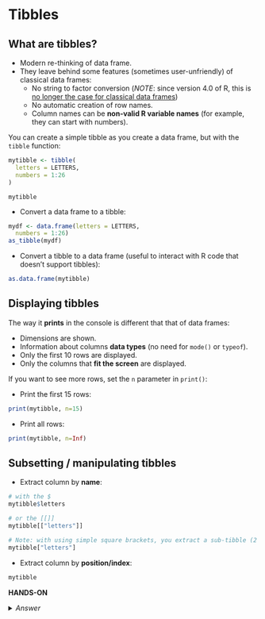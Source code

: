 # Tibbles

## What are tibbles?

* Modern re-thinking of data frame.
* They leave behind some features (sometimes user-unfriendly) of classical data frames:
  * No string to factor conversion (*NOTE*: since version 4.0 of R, this is <u>no longer the case for classical data frames</u>)
  * No automatic creation of row names.
  * Column names can be **non-valid R variable names** (for example, they can start with numbers).

You can create a simple tibble as you create a data frame, but with the `tibble` function:

```r
mytibble <- tibble(
  letters = LETTERS,
  numbers = 1:26
)
```

```{echo=F, eval=F}
mytibble
```

* Convert a data frame to a tibble:

```r
mydf <- data.frame(letters = LETTERS,
  numbers = 1:26)
as_tibble(mydf)
```

* Convert a tibble to a data frame (useful to interact with R code that doesn't support tibbles):

```r
as.data.frame(mytibble)
```


## Displaying tibbles

The way it **prints** in the console is different that that of data frames:

* Dimensions are shown.
* Information about columns **data types** (no need for `mode()` or `typeof`).
* Only the first 10 rows are displayed.
* Only the columns that **fit the screen** are displayed.

If you want to see more rows, set the `n` parameter in `print()`:

* Print the first 15 rows:

```r
print(mytibble, n=15)
```

* Print all rows:

```r
print(mytibble, n=Inf)
```

## Subsetting / manipulating tibbles

* Extract column by **name**:

```r
# with the $
mytibble$letters

# or the [[]]
mytibble[["letters"]]

# Note: with using simple square brackets, you extract a sub-tibble (2 dimensions)
mytibble["letters"]
```

* Extract column by **position/index**:

```r
mytibble
```


**HANDS-ON**

<details>
<summary>
*Answer*
</summary>


</details>




